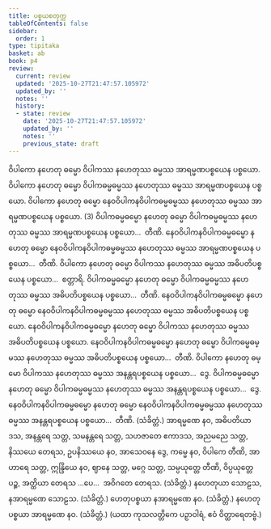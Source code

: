 ```yaml
---
title: ပစ္စယစတုက္က
tableOfContents: false
sidebar:
  order: 1
type: tipitaka
basket: ab
book: p4
review:
  current: review
  updated: '2025-10-27T21:47:57.105972'
  updated_by: ''
  notes: ''
  history:
  - state: review
    date: '2025-10-27T21:47:57.105972'
    updated_by: ''
    notes: ''
    previous_state: draft
---
```



<ReviewStatus review={frontmatter.review} showDetails={true} />

<HypothesisAnnotation frontmatter={frontmatter} />

<DynamicBreadcrumb />

<Division number="47" book="p4" e="ch" v="39" p="482">

<Paragraph number="152" book="p4">
ဝိပါကော နဟေတု ဓမ္မော ဝိပါကဿ နဟေတုဿ ဓမ္မဿ အာရမ္မဏပစ္စယေန ပစ္စယော. ဝိပါကော နဟေတု ဓမ္မော ဝိပါကဓမ္မဓမ္မဿ နဟေတုဿ ဓမ္မဿ အာရမ္မဏပစ္စယေန ပစ္စယော. ဝိပါကော နဟေတု ဓမ္မော နေဝဝိပါကနဝိပါကဓမ္မဓမ္မဿ နဟေတုဿ ဓမ္မဿ အာရမ္မဏပစ္စယေန ပစ္စယော. (3)
</Paragraph>

<Paragraph number="153" book="p4">
ဝိပါကဓမ္မဓမ္မော နဟေတု ဓမ္မော ဝိပါကဓမ္မဓမ္မဿ နဟေတုဿ ဓမ္မဿ အာရမ္မဏပစ္စယေန ပစ္စယော…  တီဏိ.
</Paragraph>

<Paragraph number="154" book="p4">
နေဝဝိပါကနဝိပါကဓမ္မဓမ္မော နဟေတု ဓမ္မော နေဝဝိပါကနဝိပါကဓမ္မဓမ္မဿ နဟေတုဿ ဓမ္မဿ အာရမ္မဏပစ္စယေန ပစ္စယော…  တီဏိ.
</Paragraph>

</Division>
<Division number="48" book="p4" e="ch" v="39" p="482">

<Paragraph number="155" book="p4">
ဝိပါကော နဟေတု ဓမ္မော ဝိပါကဿ နဟေတုဿ ဓမ္မဿ အဓိပတိပစ္စယေန ပစ္စယော…  စတ္တာရိ.
</Paragraph>

<Paragraph number="156" book="p4">
ဝိပါကဓမ္မဓမ္မော နဟေတု ဓမ္မော ဝိပါကဓမ္မဓမ္မဿ နဟေတုဿ ဓမ္မဿ အဓိပတိပစ္စယေန ပစ္စယော…  တီဏိ.
</Paragraph>

<Paragraph number="157" book="p4">
နေဝဝိပါကနဝိပါကဓမ္မဓမ္မော နဟေတု ဓမ္မော နေဝဝိပါကနဝိပါကဓမ္မဓမ္မဿ နဟေတုဿ ဓမ္မဿ အဓိပတိပစ္စယေန ပစ္စယော. နေဝဝိပါကနဝိပါကဓမ္မဓမ္မော နဟေတု ဓမ္မော ဝိပါကဿ နဟေတုဿ ဓမ္မဿ အဓိပတိပစ္စယေန ပစ္စယော. နေဝဝိပါကနဝိပါကဓမ္မဓမ္မော နဟေတု ဓမ္မော ဝိပါကဓမ္မဓမ္မဿ နဟေတုဿ ဓမ္မဿ အဓိပတိပစ္စယေန ပစ္စယော…  တီဏိ.
</Paragraph>

</Division>
<Division number="49" book="p4" e="ch" v="39" p="483">

<Paragraph number="158" book="p4">
ဝိပါကော နဟေတု ဓမ္မော ဝိပါကဿ နဟေတုဿ ဓမ္မဿ အနန္တရပစ္စယေန ပစ္စယော…  ဒွေ.
</Paragraph>

<Paragraph number="159" book="p4">
ဝိပါကဓမ္မဓမ္မော နဟေတု ဓမ္မော ဝိပါကဓမ္မဓမ္မဿ နဟေတုဿ ဓမ္မဿ အနန္တရပစ္စယေန ပစ္စယော…  ဒွေ.
</Paragraph>

<Paragraph number="160" book="p4">
နေဝဝိပါကနဝိပါကဓမ္မဓမ္မော နဟေတု ဓမ္မော နေဝဝိပါကနဝိပါကဓမ္မဓမ္မဿ နဟေတုဿ ဓမ္မဿ အနန္တရပစ္စယေန ပစ္စယော…  တီဏိ. (သံခိတ္တံ.)
</Paragraph>

</Division>
<Division number="50" book="p4" e="ch" v="39" p="483">

<Paragraph number="161" book="p4">
အာရမ္မဏေ နဝ, အဓိပတိယာ ဒသ, အနန္တရေ သတ္တ, သမနန္တရေ သတ္တ, သဟဇာတေ ဧကာဒသ, အညမညေ သတ္တ, နိဿယေ တေရသ, ဥပနိဿယေ နဝ, အာသေဝနေ ဒွေ, ကမ္မေ နဝ, ဝိပါကေ တီဏိ, အာဟာရေ သတ္တ, ဣန္ဒြိယေ နဝ, ဈာနေ သတ္တ, မဂ္ဂေ သတ္တ, သမ္ပယုတ္တေ တီဏိ, ဝိပ္ပယုတ္တေ ပဉ္စ, အတ္ထိယာ တေရသ …ပေ…  အဝိဂတေ တေရသ. (သံခိတ္တံ.)
</Paragraph>

<Paragraph number="162" book="p4">
နဟေတုယာ သောဠသ, နအာရမ္မဏေ သောဠသ. (သံခိတ္တံ.)
</Paragraph>

<Paragraph number="163" book="p4">
ဟေတုပစ္စယာ နအာရမ္မဏေ နဝ. (သံခိတ္တံ.)
</Paragraph>

<Paragraph number="164" book="p4">
နဟေတုပစ္စယာ အာရမ္မဏေ နဝ. (သံခိတ္တံ.)
</Paragraph>

<Paragraph number="165" book="p4">
(ယထာ ကုသလတ္တိကေ ပဉှာဝါရံ, ဧဝံ ဝိတ္ထာရေတဗ္ဗံ.)
</Paragraph>
</Division>